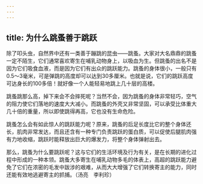 ```yaml
---
---
---
```

title: 为什么跳蚤善于跳跃
---




除了叩头虫，自然界中还有一类善于蹦跳的昆虫——跳蚤。大家对大名鼎鼎的跳蚤一定不陌生，它们通常喜欢寄生在哺乳动物身上，以吸血为生。但跳蚤的出名不是因为它们吸食血液，而是因为它们有出众的跳跃能力。跳蚤的身体很小，一般只有0.5～3毫米，可是弹跳的高度却可以达到30多厘米。也就是说，它们的跳跃高度可达身长的100多倍！就好像一个人能轻易地跳上几十层的高楼。



跳蚤跳那么高，掉下来会不会摔死呢？当然不会，因为跳蚤的身体非常轻巧，空气的阻力使它们落地的速度大大减小。而跳蚤的外壳又非常坚固，可以承受比体重大几十倍的重量，所以即使跳得再高，它也没有生命危险。

跳蚤怎么会有如此惊人的跳跃能力呢？原来，跳蚤的后足长度比它的整个身体还长，肌肉非常发达，而且还含有一种专门负责跳跃的蛋白质，可以促使后腿肌肉强有力地收缩，跳跃时能释放出巨大的爆发力，将整个身体弹射出去。

那么，跳蚤为什么要跳跃呢？这与它们的生活环境及行为有关，是在长期的进化过程中形成的一种本领。跳蚤大多寄生在哺乳动物多毛的体表上，高超的跳跃能力避免了它们在浓密的毛发中跋涉的艰难，从而大大增强了它们转换寄主的能力，同时还能有效地逃避寄主的抓捕。（汤亮　李利珍）